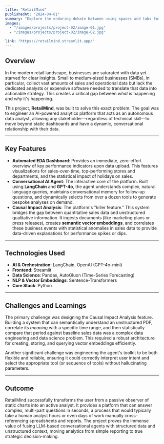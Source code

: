 ```yaml
---
title: "RetailMind"
publishedAt: "2024-04-01"
summary: "Explore the enduring debate between using spaces and tabs for code indentation, and why this choice matters more than you might think."
images:
  - "/images/projects/project-02/image-01.jpg"
  - "/images/projects/project-02/image-02.jpg"

link: "https://retailmind.streamlit.app/"
---
```


## Overview

In the modern retail landscape, businesses are saturated with data yet starved for clear insights. Small to medium-sized businesses (SMBs), in particular, collect vast amounts of sales and operational data but lack the dedicated analysts or expensive software needed to translate that data into actionable strategy. This creates a critical gap between *what* is happening and *why* it's happening.

This project, **RetailMind**, was built to solve this exact problem. The goal was to engineer an AI-powered analytics platform that acts as an autonomous data analyst, allowing any stakeholder—regardless of technical skill—to move beyond static dashboards and have a dynamic, conversational relationship with their data.

---

## Key Features

- **Automated EDA Dashboard**: Provides an immediate, zero-effort overview of key performance indicators upon data upload. This features visualizations for sales-over-time, top-performing stores and departments, and the statistical impact of holidays on sales.
- **Conversational AI Agent**: The interactive core of the platform. Built using **LangChain** and **GPT-4o**, the agent understands complex, natural language queries, maintains conversational memory for follow-up questions, and dynamically selects from over a dozen tools to generate bespoke analyses on demand.
- **Causal Impact Analysis**: The platform's "killer feature." This system bridges the gap between quantitative sales data and unstructured qualitative information. It ingests documents (like marketing plans or press releases), creates **semantic vector embeddings**, and correlates these business events with statistical anomalies in sales data to provide data-driven explanations for performance spikes or dips.

---

## Technologies Used

- **AI & Orchestration**: LangChain, OpenAI (GPT-4o-mini)
- **Frontend**: Streamlit
- **Data Science**: Pandas, AutoGluon (Time-Series Forecasting)
- **NLP & Vector Embeddings**: Sentence-Transformers
- **Core Stack**: Python

---

## Challenges and Learnings

The primary challenge was designing the Causal Impact Analysis feature. Building a system that can semantically understand an unstructured PDF, correlate its *meaning* with a specific time range, and then statistically compare that period against baseline sales data was a complex data engineering and data science problem. This required a robust architecture for creating, storing, and querying vector embeddings efficiently.

Another significant challenge was engineering the agent's toolkit to be both flexible and reliable, ensuring it could correctly interpret user intent and select the appropriate tool (or sequence of tools) without hallucinating parameters.

---

## Outcome

RetailMind successfully transforms the user from a passive observer of static charts into an active analyst. It provides a platform that can answer complex, multi-part questions in seconds, a process that would typically take a human analyst hours or even days of work manually cross-referencing spreadsheets and reports. The project proves the immense value of fusing LLM-based conversational agents with structured data and unstructured context, moving analytics from simple reporting to true strategic decision-making.